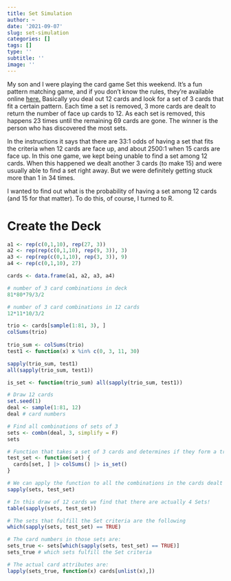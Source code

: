 ```yaml
---
title: Set Simulation
author: ~
date: '2021-09-07'
slug: set-simulation
categories: []
tags: []
type: ''
subtitle: ''
image: ''
---
```


My son and I were playing the card game Set this weekend. It's a fun pattern matching game, and if you don't know the rules, they're available online [here.](https://www.setgame.com/set/puzzle) Basically you deal out 12 cards and look for a set of 3 cards that fit a certain pattern. Each time a set is removed, 3 more cards are dealt to return the number of face up cards to 12. As each set is removed, this happens 23 times until the remaining 69 cards are gone. The winner is the person who has discovered the most sets.

In the instructions it says that there are 33:1 odds of having a set that fits the criteria when 12 cards are face up, and about 2500:1 when 15 cards are face up. In this one game, we kept being unable to find a set among 12 cards. When this happened we dealt another 3 cards (to make 15) and were usually able to find a set right away. But we were definitely getting stuck more than 1 in 34 times. 

I wanted to find out what is the probability of having a set among 12 cards (and 15 for that matter). To do this, of course, I turned to R.

# Create the Deck

```r
a1 <- rep(c(0,1,10), rep(27, 3))
a2 <- rep(rep(c(0,1,10), rep(9, 3)), 3)
a3 <- rep(rep(c(0,1,10), rep(3, 3)), 9)
a4 <- rep(c(0,1,10), 27)

cards <- data.frame(a1, a2, a3, a4)

# number of 3 card combinations in deck
81*80*79/3/2

# number of 3 card combinations in 12 cards
12*11*10/3/2

trio <- cards[sample(1:81, 3), ]
colSums(trio)
  
trio_sum <- colSums(trio)
test1 <- function(x) x %in% c(0, 3, 11, 30)

sapply(trio_sum, test1)
all(sapply(trio_sum, test1))

is_set <- function(trio_sum) all(sapply(trio_sum, test1))

# Draw 12 cards
set.seed(1)
deal <- sample(1:81, 12)
deal # card numbers

# Find all combinations of sets of 3
sets <- combn(deal, 3, simplify = F)
sets 

# Function that takes a set of 3 cards and determines if they form a true Set
test_set <- function(set) {
  cards[set, ] |> colSums() |> is_set()
}

# We can apply the function to all the combinations in the cards dealt
sapply(sets, test_set)

# In this draw of 12 cards we find that there are actually 4 Sets!
table(sapply(sets, test_set))

# The sets that fulfill the Set criteria are the following
which(sapply(sets, test_set) == TRUE)

# The card numbers in those sets are:
sets_true <- sets[which(sapply(sets, test_set) == TRUE)]
sets_true # which sets fulfill the Set criteria

# The actual card attributes are:
lapply(sets_true, function(x) cards[unlist(x),])
```

```r

```

